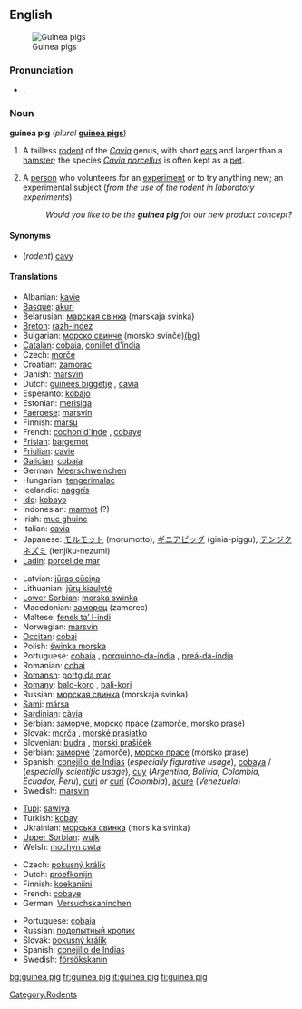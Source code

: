 {{wikipedia}}
==English==
[[Image:Guinea 1.jpg|thumb|Guinea pigs]]

===Pronunciation===
*{{IPA|/'gɪni pɪɡ/}}, {{SAMPA|/"gIni pIg/}}

===Noun===
'''guinea pig''' (''plural'' '''[[guinea pigs]]''')

# A tailless [[rodent]] of the ''[[Cavia]]'' genus, with short [[ear]]s and larger than a [[hamster]]; the species ''[[Cavia porcellus]]'' is often kept as a [[pet]].
# {{idiom}} A [[person]] who volunteers for an [[experiment]] or to try anything new; an experimental subject (''from the use of the rodent in laboratory experiments'').
#: ''Would you like to be the '''guinea pig''' for our new product concept?''

====Synonyms====
*(''rodent'') [[cavy]]

====Translations====
{{trans-top|rodent}}
*Albanian: [[kavie]]
*[[Basque]]: [[akuri]]
*Belarusian: [[марская свінка]] (marskaja svinka) {{f}}
*[[Breton]]: [[razh-indez]]
*Bulgarian: [[морско свинче]] (morsko svinče)[[:bg:морско свинче|(bg)]]
*[[Catalan]]: [[cobaia]], [[conillet d'índia]]
*Czech: [[morče]] {{n}}
*Croatian: [[zamorac]] {{m}}
*Danish: [[marsvin]]
*Dutch: [[guinees biggetje]] {{n}}, [[cavia]] {{m}}
*Esperanto: [[kobajo]]
*Estonian: [[merisiga]]
*[[Faeroese]]: [[marsvín]]
*Finnish: [[marsu]]
*French: [[cochon d'Inde]] {{m}}, [[cobaye]] {{m}}
*[[Frisian]]: [[bargemot]]
*[[Friulian]]: [[cavie]]
*[[Galician]]: [[cobaia]]
*German: [[Meerschweinchen]] {{n}}
*Hungarian: [[tengerimalac]]
*Icelandic: [[naggrís]] {{m}}
*[[Ido]]: [[kobayo]]
*Indonesian: [[marmot#Indonesian|marmot]] (?)
*Irish: [[muc ghuine]]
*Italian: [[cavia]] {{f}}
*Japanese: [[モルモット]] (morumotto), [[ギニアピッグ]] (ginia-piggu), [[テンジクネズミ]] (tenjiku-nezumi)
*[[Ladin]]: [[porcel de mar]]
{{trans-mid}}
*Latvian: [[jūras cūciņa]]
*Lithuanian: [[jūrų kiaulytė]]
*[[Lower Sorbian]]: [[morska swinka]]
*Macedonian: [[заморец]] (zamorec)
*Maltese: [[fenek ta’ l-indi]]
*Norwegian: [[marsvin]] {{n}}
*[[Occitan]]: [[cobai]]
*Polish: [[świnka morska]]
*Portuguese: [[cobaia]] {{f}}, [[porquinho-da-índia]] {{m}}, [[preá-da-índia]] {{m}}
*Romanian: [[cobai]]
*[[Romansh]]: [[portg da mar]]
*[[Romany]]: [[balo-koro]] {{m}}, [[bali-kori]] {{f}}
*Russian: [[морская свинка]] (morskaja svinka) {{f}}
*[[Sami]]: [[mársa]]
*[[Sardinian]]: [[càvia]]
*Serbian: [[заморче]], [[морско прасе]] (zamorče, morsko prase)
*Slovak: [[morča]] {{n}}, [[morské prasiatko]] {{n}}
*Slovenian: [[budra]] {{f}}, [[morski prašiček]] {{m}}
*Serbian: [[заморче]] (zamorče), [[морско прасе]] (morsko prase)
*Spanish: [[conejillo de Indias]] {{m}} (''especially figurative usage''), [[cobaya]] {{f}}/{{m}} (''especially scientific usage''), [[cuy]] {{m}} (''Argentina, Bolivia, Colombia, Ecuador, Peru''), [[curi]] {{m}} ''or'' [[curí]] {{m}} (''Colombia''), [[acure]] {{m}} (''Venezuela'')
*Swedish: [[marsvin]]

*[[Tupi]]: [[sawiya]]
*Turkish: [[kobay]]
*Ukrainian: [[морська свинка]] (mors'ka svinka)
*[[Upper Sorbian]]: [[wujk]]
*Welsh: [[mochyn cwta]]
{{trans-bottom}}

{{trans-top|volunteer for an experiment}}
*Czech: [[pokusný králík]] {{m}}
*Dutch: [[proefkonijn]] {{n}}
*Finnish: [[koekaniini]]
*French: [[cobaye]] {{m}}
*German: [[Versuchskaninchen]] {{n}}
{{trans-mid}}
*Portuguese: [[cobaia]] {{f}}
*Russian: [[подопытный кролик]] {{m}}
*Slovak: [[pokusný králik]] {{m}}
*Spanish: [[conejillo de Indias]] {{m}}
*Swedish: [[försökskanin]] {{c}}
{{trans-bottom}}

[[Category:Rodents]]

[[bg:guinea pig]]
[[fr:guinea pig]]
[[it:guinea pig]]
[[fi:guinea pig]]
